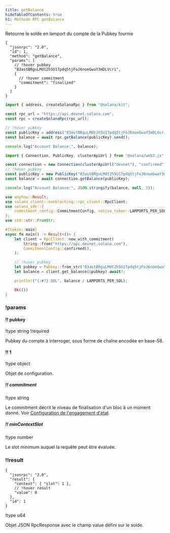 ```yaml
---
title: getBalance
hideTableOfContents: true
h1: Méthode RPC getBalance
---
```


Retourne le solde en lamport du compte de la Pubkey fournie

<APIMethod>

```jsonc !!request curl
{
  "jsonrpc": "2.0",
  "id": 1,
  "method": "getBalance",
  "params": [
    // !hover pubkey
    "83astBRguLMdt2h5U1Tpdq5tjFoJ6noeGwaY3mDLVcri",
    {
      // !hover commitment
      "commitment": "finalized"
    }
  ]
}
```

```ts !!request title="Kit"
import { address, createSolanaRpc } from "@solana/kit";

const rpc_url = "https://api.devnet.solana.com";
const rpc = createSolanaRpc(rpc_url);

// !hover pubkey
const publicKey = address("83astBRguLMdt2h5U1Tpdq5tjFoJ6noeGwaY3mDLVcri");
const balance = await rpc.getBalance(publicKey).send();

console.log("Account Balance:", balance);
```

```ts !!request title="web3.js"
import { Connection, PublicKey, clusterApiUrl } from "@solana/web3.js";

const connection = new Connection(clusterApiUrl("devnet"), "confirmed");
// !hover pubkey
const publicKey = new PublicKey("83astBRguLMdt2h5U1Tpdq5tjFoJ6noeGwaY3mDLVcri");
const balance = await connection.getBalance(publicKey);

console.log("Account Balance:", JSON.stringify(balance, null, 2));
```

```rs !!request title="Rust"
use anyhow::Result;
use solana_client::nonblocking::rpc_client::RpcClient;
use solana_sdk::{
    commitment_config::CommitmentConfig, native_token::LAMPORTS_PER_SOL, pubkey::Pubkey,
};
use std::str::FromStr;

#[tokio::main]
async fn main() -> Result<()> {
    let client = RpcClient::new_with_commitment(
        String::from("https://api.devnet.solana.com"),
        CommitmentConfig::confirmed(),
    );

    // !hover pubkey
    let pubkey = Pubkey::from_str("83astBRguLMdt2h5U1Tpdq5tjFoJ6noeGwaY3mDLVcri")?;
    let balance = client.get_balance(&pubkey).await?;

    println!("{:#?} SOL", balance / LAMPORTS_PER_SOL);

    Ok(())
}
```

### !params

#### !! pubkey

!type string !required

Pubkey du compte à interroger, sous forme de chaîne encodée en base-58.

#### !! 1

!type object

Objet de configuration.

##### !! commitment

!type string

Le commitment décrit le niveau de finalisation d'un bloc à un moment donné. Voir
[Configuration de l'engagement d'état](/docs/rpc#configuring-state-commitment).

##### !! minContextSlot

!type number

Le slot minimum auquel la requête peut être évaluée.

### !!result

```jsonc !response
{
  "jsonrpc": "2.0",
  "result": {
    "context": { "slot": 1 },
    // !hover result
    "value": 0
  },
  "id": 1
}
```

!type u64

Objet JSON RpcResponse avec le champ value défini sur le solde.

</APIMethod>
